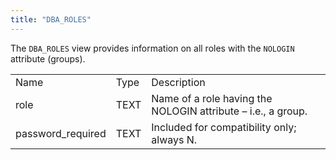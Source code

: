 ```yaml
---
title: "DBA_ROLES"
---
```


<div id="dba_roles" class="registered_link"></div>


The `DBA_ROLES` view provides information on all roles with the `NOLOGIN` attribute (groups).

|                    |      |                                                              |
|--------------------|------|--------------------------------------------------------------|
| Name               | Type | Description                                                  |
| role               | TEXT | Name of a role having the NOLOGIN attribute – i.e., a group. |
| password\_required | TEXT | Included for compatibility only; always N.                   |
